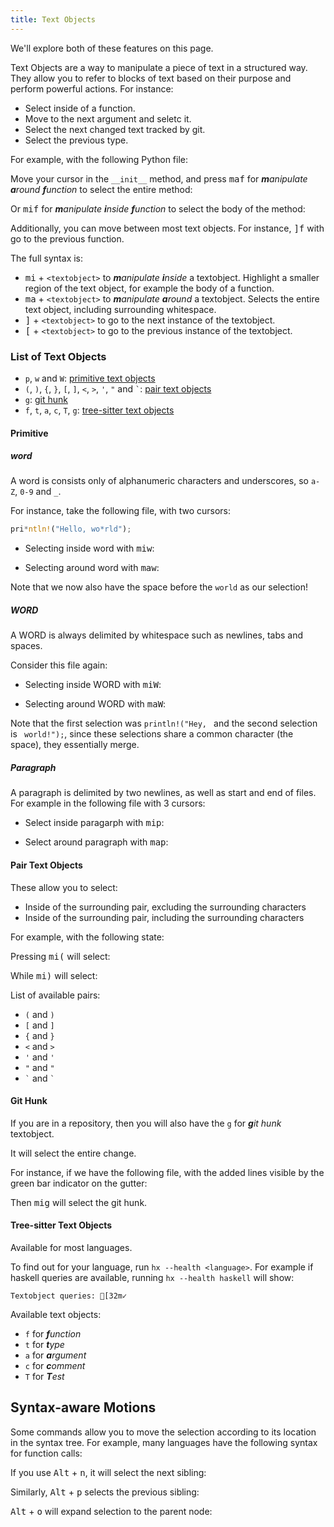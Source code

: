 ```yaml
---
title: Text Objects
---
```



We'll explore both of these features on this page.

Text Objects are a way to manipulate a piece of text in a structured way. They allow you to refer to blocks of text based on their purpose and perform powerful actions. For instance:

- Select inside of a function.
- Move to the next argument and seletc it.
- Select the next changed text tracked by git.
- Select the previous type.

For example, with the following Python file:

<InitialPythonFile />

Move your cursor in the `__init__` method, and press <kbd>maf</kbd> for _**m**anipulate **a**round **f**unction_ to select the entire method:

<SelectedInitMethod />

Or <kbd>mif</kbd> for _**m**anipulate **i**nside **f**unction_ to select the body of the method:

<SelectedInsideInitMethod />

Additionally, you can move between most text objects. For instance, <kbd>]f</kbd> with go to the previous function.

<MoveToNextMethod />

The full syntax is:

- <kbd>mi</kbd> + `<textobject>` to _**m**anipulate **i**nside_ a textobject. Highlight a smaller region of the text object, for example the body of a function.
- <kbd>ma</kbd> + `<textobject>` to _**m**anipulate **a**round_ a textobject. Selects the entire text object, including surrounding whitespace.
- <kbd>]</kbd> + `<textobject>` to go to the next instance of the textobject.
- <kbd>[</kbd> + `<textobject>` to go to the previous instance of the textobject.

### List of Text Objects

- `p`, `w` and `W`: [primitive text objects](#primitive)
- `(`, `)`, `{`, `}`, `[`, `]`, `<`, `>`, `'`, `"` and `` ` ``: [pair text objects](#pair-text-objects)
- `g`: [git hunk](#git-hunk)
- `f`, `t`, `a`, `c`, `T`, `g`: [tree-sitter text objects](#tree-sitter-text-objects)

#### Primitive

##### word

A word is consists only of alphanumeric characters and underscores, so `a-Z`, `0-9` and `_`.

For instance, take the following file, with two cursors:

<RustInitialState />

```rs
pri*ntln!("Hello, wo*rld");
```

- Selecting inside word with <kbd>miw</kbd>:

<SelectedInsideWord />

- Selecting around word with <kbd>maw</kbd>:

<SelectedAroundWord />

Note that we now also have the space before the `world` as our selection!

##### WORD

A WORD is always delimited by whitespace such as newlines, tabs and spaces.

Consider this file again:

<RustInitialState />

- Selecting inside WORD with <kbd>miW</kbd>:

<SelectedInsideWORD />

- Selecting around WORD with <kbd>maW</kbd>:

<SelectedAroundWORD />

Note that the first selection was `println!("Hey, ` and the second selection is ` world!");`, since these selections share a common character (the space), they essentially merge.

##### Paragraph

A paragraph is delimited by two newlines, as well as start and end of files. For example in the following file with 3 cursors:

<MarkdownFile />

- Select inside paragarph with <kbd>mip</kbd>:

<MarkdownFileSelectParagraphs />

- Select around paragraph with <kbd>map</kbd>:

<MarkdownFileSelectAroundParagraphs />

#### Pair Text Objects

These allow you to select:

- Inside of the surrounding pair, excluding the surrounding characters
- Inside of the surrounding pair, including the surrounding characters

For example, with the following state:

<TypescriptFile />

Pressing <kbd>mi(</kbd> will select:

<TypescriptFileInsideParentheses />

While <kbd>mi)</kbd> will select:

<TypescriptFileAroundParentheses />

List of available pairs:

- `(` and `)`
- `[` and `]`
- `{` and `}`
- `<` and `>`
- `'` and `'`
- `"` and `"`
- `` ` `` and `` ` ``

#### Git Hunk

If you are in a repository, then you will also have the `g` for _**g**it hunk_ textobject.

It will select the entire change.

For instance, if we have the following file, with the added lines visible by the green bar indicator on the gutter:

<GitHunkExample />

Then <kbd>mig</kbd> will select the git hunk.

<GitHunkSelected />

#### Tree-sitter Text Objects

Available for most languages.

To find out for your language, run `hx --health <language>`. For example if haskell queries are available, running `hx --health haskell` will show:

```ansi
Textobject queries: [32m✓
```

Available text objects:

- `f` for _**f**unction_
- `t` for _**t**ype_
- `a` for _**a**rgument_
- `c` for _**c**omment_
- `T` for _**T**est_

## Syntax-aware Motions

Some commands allow you to move the selection according to its location in the syntax tree. For example, many languages have the following syntax for function calls:

<SyntaxAwareInit />

If you use <kbd>Alt</kbd> + <kbd>n</kbd>, it will select the next sibling:

<NextSibling />

Similarly, <kbd>Alt</kbd> + <kbd>p</kbd> selects the previous sibling:

<PrevSibling />

<kbd>Alt</kbd> + <kbd>o</kbd> will expand selection to the parent node:

<ParentNode />
